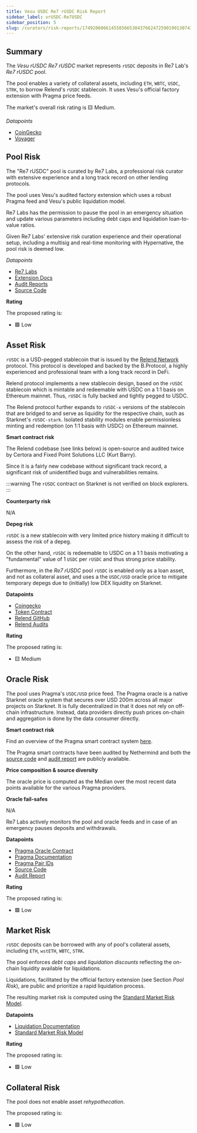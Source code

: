 ```yaml
---
title: Vesu USDC Re7 rUSDC Risk Report
sidebar_label: vrUSDC-Re7USDC
sidebar_position: 5
slug: /curators/risk-reports/1749206066145585665304376624725901901307432885480056836110792804696449290137/rusdc
---
```




## Summary

The *Vesu rUSDC Re7 rUSDC* market represents `rUSDC` deposits in Re7 Lab's *Re7 rUSDC* pool.

The pool enables a variety of collateral assets, including `ETH`, `WBTC`, `USDC`, `STRK`, to borrow Relend's `rUSDC` stablecoin. 
It uses Vesu's official factory extension with Pragma price feeds.

The market's overall risk rating is 🟨 Medium.

*Datapoints*

- [CoinGecko](https://www.coingecko.com/en/coins/relend-usdc)
- [Voyager](https://voyager.online/contract/0x02019e47a0bc54ea6b4853c6123ffc8158ea3ae2af4166928b0de6e89f06de6c)


## Pool Risk

The "Re7 rUSDC" pool is curated by Re7 Labs, a professional risk curator with extensive experience and a long track record on other lending protocols.

The pool uses Vesu's audited factory extension which uses a robust Pragma feed and Vesu's public liquidation model.

Re7 Labs has the permission to pause the pool in an emergency situation and update various parameters including debt caps and liquidation loan-to-value ratios. 

Given Re7 Labs' extensive risk curation experience and their operational setup, including a multisig and real-time monitoring with Hypernative, the pool risk is deemed low.

*Datapoints*

- [Re7 Labs](https://re7.capital)
- [Extension Docs](https://docs.vesu.xyz/)
- [Audit Reports](https://github.com/vesuxyz/security)
- [Source Code](https://github.com/vesuxyz/vesu-v1/blob/main/src/extension/default_extension_po.cairo)

**Rating**

The proposed rating is:

- 🟩 Low


## Asset Risk

`rUSDC` is a USD-pegged stablecoin that is issued by the [Relend Network](https://relend.network) protocol. This protocol is developed and backed by the B.Protocol, a highly experienced and professional team with a long track record in DeFi.

Relend protocol implements a new stablecoin design, based on the `rUSDC` stablecoin which is mintable and redeemable with USDC on a 1:1 basis on Ethereum mainnet. Thus, `rUSDC` is fully backed and tightly pegged to USDC.

The Relend protocol further expands to `rUSDC-x` versions of the stablecoin that are bridged to and serve as liquidity for the respective chain, such as Starknet's `rUSDC-stark`. Isolated stability modules enable permissionless minting and redemption (on 1:1 basis with USDC) on Ethereum mainnet.

**Smart contract risk**

The Relend codebase (see links below) is open-source and audited twice by Certora and Fixed Point Solutions LLC (Kurt Barry).

Since it is a fairly new codebase without significant track record, a significant risk of unidentified bugs and vulnerabilities remains.

:::warning
The `rUSDC` contract on Starknet is not verified on block explorers.
:::

**Counterparty risk**

N/A

**Depeg risk**

`rUSDC` is a new stablecoin with very limited price history making it difficult to assess the risk of a depeg.

On the other hand, `rUSDC` is redeemable to USDC on a 1:1 basis motivating a "fundamental" value of 1 `USDC` per `rUSDC` and thus strong price stability.

Furthermore, in the *Re7 rUSDC* pool `rUSDC` is enabled only as a loan asset, and not as collateral asset, and uses a the `USDC/USD` oracle price to mitigate temporary depegs due to (initially) low DEX liquidity on Starknet.

**Datapoints**

- [Coingecko](https://www.coingecko.com/en/coins/opus-cash)
- [Token Contract](https://voyager.online/contract/0x02019e47a0bc54ea6b4853c6123ffc8158ea3ae2af4166928b0de6e89f06de6c)
- [Relend GitHub](https://github.com/backstop-protocol/ERC-7770/tree/main/src)
- [Relend Audits](https://github.com/backstop-protocol/ERC-7770/tree/main/audits)

**Rating**

The proposed rating is:

- 🟨 Medium


## Oracle Risk

The pool uses Pragma's `USDC/USD` price feed.
The Pragma oracle is a native Starknet oracle system that secures over USD 200m across all major projects on Starknet.
It is fully decentralized in that it does not rely on off-chain infrastructure. Instead, data providers directly push prices on-chain and aggregation is done by the data consumer directly.

**Smart contract risk**

Find an overview of the Pragma smart contract system [here](https://github.com/Astraly-Labs/pragma-oracle?tab=readme-ov-file#overview).

The Pragma smart contracts have been audited by Nethermind and both the [source code](https://github.com/Astraly-Labs/pragma-oracle) and [audit report](https://github.com/astraly-labs/pragma-oracle/tree/main/audits) are publicly available.

**Price composition & source diversity**

The oracle price is computed as the Median over the most recent data points available for the various Pragma providers.

**Oracle fail-safes**

N/A

Re7 Labs actively monitors the pool and oracle feeds and in case of an emergency pauses deposits and withdrawals.

**Datapoints**

- [Pragma Oracle Contract](https://voyager.online/contract/0x02a85bd616f912537c50a49a4076db02c00b29b2cdc8a197ce92ed1837fa875b)
- [Pragma Documentation](https://docs.pragma.build/Resources/Cairo%201/data-feeds/consuming-data)
- [Pragma Pair IDs](https://docs.pragma.build/Resources/Cairo%201/data-feeds/supported-assets)
- [Source Code](https://github.com/Astraly-Labs/pragma-oracle)
- [Audit Report](https://github.com/astraly-labs/pragma-oracle/tree/main/audits)

**Rating**

The proposed rating is:

- 🟩 Low


## Market Risk

`rUSDC` deposits can be borrowed with any of pool's collateral assets, including `ETH`, `wstETH`, `WBTC`, `STRK`.

The pool enforces *debt caps* and *liquidation discounts* reflecting the on-chain liquidity available for liquidations.

Liquidations, facilitated by the official factory extension (see Section *Pool Risk*), are public and prioritize a rapid liquidation process.

The resulting market risk is computed using the [Standard Market Risk Model](https://docs.google.com/spreadsheets/d/1zU9IRKCX8xicSNd4UV78hMEw_rf-ZtGL/edit?usp=sharing&ouid=108086377410680948516&rtpof=true&sd=true).

**Datapoints**

- [Liquidation Documentation](https://docs.vesu.xyz)
- [Standard Market Risk Model](https://docs.google.com/spreadsheets/d/1zU9IRKCX8xicSNd4UV78hMEw_rf-ZtGL/edit?usp=sharing&ouid=108086377410680948516&rtpof=true&sd=true)

**Rating**

The proposed rating is:

- 🟩 Low


## Collateral Risk

The pool does not enable asset *rehypothecation*.

The proposed rating is:

- 🟩 Low

